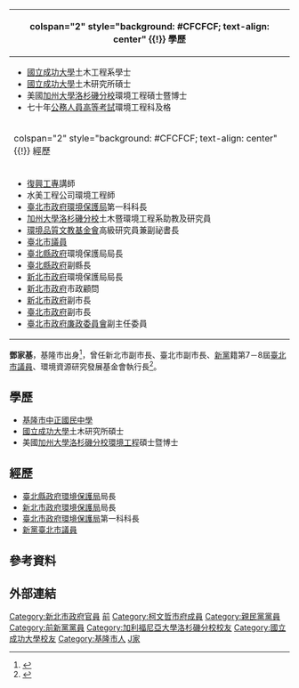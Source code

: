 {{Infobox_Prime_Minister
| name= 鄧家基
| image = 鄧家基副市長.jpg
| office   = {{NPI}}第1屆[[新北市政府|環境保護局局長]]
| 1blankname = 市長
| 1namedata = [[朱立倫|朱立倫]]
| term_start = 2010年12月25日
| term_end  = 2012年8月15日
| predecessor = 首任
| successor  =  [[劉和然|劉和然]]
| sex= 男
| Native place =
| nationality= {{ROC}}
| date of birth= {{birth_date_and_age|1956|5|24}}<ref>{{cite web |url= http://appledaily.com.tw/realtimenews/article/politics/20141130/515747 |title= 鄧家基小檔案 |publisher= [[台灣蘋果日報|台灣蘋果日報]]即時新聞 |date= 2014-11-30 |accessdate= 2014-12-01 |archive-date= 2014-12-02 |archive-url= https://web.archive.org/web/20141202173141/http://www.appledaily.com.tw/realtimenews/article/politics/20141130/515747 |dead-url= no }}</ref>
| party= {{np}}<br><small>（1994年－2002年）</small><br> {{Pfp}}<br><small>（2002年－）</small><br>
| place of birth= {{ROC}}[[臺灣省|臺灣省]][[基隆市|基隆市]]
}}
{| class="infobox bordered" style="width: 21em; font-size: 90%; text-align: left; float:right;" cellpadding="3"
|-
! colspan="2" style="background: #CFCFCF; text-align: center" {{!}} 學歷
|- 
| colspan="2" style="font-size: 90%" |<div style="text-align: left">
* [[國立成功大學|國立成功大學]]土木工程系學士
* [[國立成功大學|國立成功大學]]土木研究所碩士
* 美國[[加州大學洛杉磯分校|加州大學洛杉磯分校]]環境工程碩士暨博士
* 七十年[[公務人員高等考試|公務人員高等考試]]環境工程科及格
</div>
|-
! colspan="2" style="background: #CFCFCF; text-align: center" {{!}} 經歷
|- 
| colspan="2" style="font-size: 90%" |<div style="text-align: left">
* [[復興工專|復興工專]]講師
* 水美工程公司環境工程師
* [[臺北市政府環境保護局|臺北市政府環境保護局]]第一科科長
* [[加州大學洛杉磯分校|加州大學洛杉磯分校]]土木暨環境工程系助教及研究員
* [[環境品質文教基金會|環境品質文教基金會]]高級研究員兼副祕書長
* [[臺北市議員|臺北市議員]]
* [[臺北縣政府|臺北縣政府]]環境保護局局長
* [[臺北縣政府|臺北縣政府]]副縣長
* [[新北市政府|新北市政府]]環境保護局局長
* [[新北市政府|新北市政府]]市政顧問
* [[新北市政府|新北市政府]]副市長
* [[臺北市政府|臺北市政府]]副市長
* [[臺北市政府廉政委員會|臺北市政府廉政委員會]]副主任委員 
</div>
|}

'''鄧家基'''{{BD|1956年|5月24日|||}}，基隆市出身<ref>{{cite web|url= https://udn.com/news/story/7328/2630739|title= 世大運／聖火扺基隆 鄧家基：場館、維安都準備好了|publisher= [[聯合新聞網|聯合新聞網]]|date= 2017-08-08|accessdate= 2017-08-09|archive-date= 2017-08-09|archive-url= https://web.archive.org/web/20170809133121/https://udn.com/news/story/7328/2630739|dead-url= no}}</ref>，曾任新北市副市長、臺北市副市長、[[新黨|新黨]]籍第7－8屆[[臺北市議員|臺北市議員]]、環境資源研究發展基金會執行長<ref>{{Cite web |url=https://news.tvbs.com.tw/politics/1208826 |title=政策未完轉悠遊卡董座　傳鄧家基被請辭 |accessdate=2019-10-01 |archive-date=2019-10-01 |archive-url=https://web.archive.org/web/20191001092243/https://news.tvbs.com.tw/politics/1208826 |dead-url=no }}</ref>。

==學歷==
*[[基隆市中正國民中學|基隆市中正國民中學]]
*[[國立成功大學|國立成功大學]]土木研究所碩士
*美國[[加州大學洛杉磯分校|加州大學洛杉磯分校]][[環境工程|環境工程]]碩士暨博士

==經歷==
*[[臺北縣政府環境保護局|臺北縣政府環境保護局]]局長
*[[新北市政府環境保護局|新北市政府環境保護局]]局長
*[[臺北市政府環境保護局|臺北市政府環境保護局]]第一科科長
*[[新黨|新黨]][[臺北市議員|臺北市議員]]

==參考資料==
{{reflist}}

==外部連結==

{{第8屆臺北市議員}}
{{第7屆臺北市議員}}
{{Portal bar|台灣|政治|人物}}
{{DEFAULTSORT: Teng Chia-chi}}
[[Category:新北市政府官員|Category:新北市政府官員]]
[[Category:臺北市副市長|前]]
[[Category:柯文哲市府成員|Category:柯文哲市府成員]]
[[Category:親民黨黨員|Category:親民黨黨員]]
[[Category:前新黨黨員|Category:前新黨黨員]]
[[Category:加利福尼亞大學洛杉磯分校校友|Category:加利福尼亞大學洛杉磯分校校友]]
[[Category:國立成功大學校友|Category:國立成功大學校友]]
[[Category:基隆市人|Category:基隆市人]]
[[Category:鄧姓|J家]]
